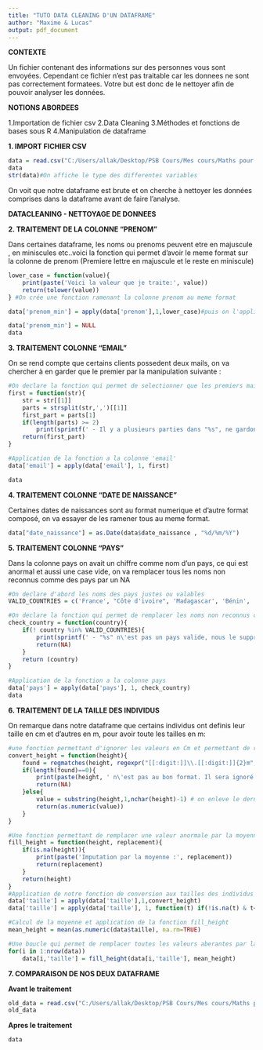 ---
title: "TUTO DATA CLEANING D'UN DATAFRAME"
author: "Maxime & Lucas"
output: pdf_document
---

**CONTEXTE**

Un fichier contenant des informations sur des personnes vous sont envoyées. Cependant ce fichier n'est pas traitable car les donnees ne sont pas correctement formatees. Votre but est donc de le nettoyer afin de pouvoir analyser les données.

**NOTIONS ABORDEES**

1.Importation de fichier csv
2.Data Cleaning
3.Méthodes et fonctions de bases sous R
4.Manipulation de dataframe


**1. IMPORT FICHIER CSV**

```{r}
data = read.csv("C:/Users/allak/Desktop/PSB Cours/Mes cours/Maths pour le Big Data et programmation R/personnes.csv",encoding = "UTF-8")
data
str(data)#On affiche le type des differentes variables

```

On voit que notre dataframe est brute et on cherche à nettoyer les données comprises dans la dataframe avant de faire l'analyse.

**DATACLEANING - NETTOYAGE DE DONNEES**

**2. TRAITEMENT DE LA COLONNE "PRENOM"**

Dans certaines dataframe, les noms ou prenoms peuvent etre en majuscule , en miniscules etc..voici la fonction qui permet d'avoir le meme format sur la colonne de prenom (Premiere lettre en majuscule et le reste en miniscule)
```{r}
lower_case = function(value){
    print(paste('Voici la valeur que je traite:', value))
    return(tolower(value))
} #On crée une fonction ramenant la colonne prenom au meme format 

data['prenom_min'] = apply(data['prenom'],1,lower_case)#puis on l'applique à nos prenoms de la dataframe initiale

data['prenom_min'] = NULL
data
```

**3. TRAITEMENT COLONNE "EMAIL"**

On se rend compte que certains clients possedent deux mails, on va chercher à en garder que le premier par la manipulation suivante :

```{r}
#On declare la fonction qui permet de selectionner que les premiers mails
first = function(str){
    str = str[[1]]
    parts = strsplit(str,',')[[1]]
    first_part = parts[1]
    if(length(parts) >= 2)
        print(sprintf(' - Il y a plusieurs parties dans "%s", ne gardons que %s.',paste(parts,collapse=""),first_part))  
    return(first_part)
}

#Application de la fonction a la colonne 'email'
data['email'] = apply(data['email'], 1, first)

data
```

**4. TRAITEMENT COLONNE "DATE DE NAISSANCE"**

Certaines dates de naissances sont au format numerique et d'autre format composé, on va essayer de les ramener tous au meme format.

```{r}
data["date_naissance"] = as.Date(data$date_naissance , "%d/%m/%Y")
```

**5. TRAITEMENT COLONNE "PAYS"**


Dans la colonne pays on avait un chiffre comme nom d'un pays, ce qui est anormal et aussi une case vide, on va remplacer tous les noms non reconnus comme des pays par un NA

```{r}
#On declare d'abord les noms des pays justes ou valables
VALID_COUNTRIES = c('France', "Côte d'ivoire", 'Madagascar', 'Bénin', 'Allemagne', 'USA')

#On declare la fonction qui permet de remplacer les noms non reconnus comme des pays par un NA
check_country = function(country){
    if(! country %in% VALID_COUNTRIES){
        print(sprintf(' - "%s" n\'est pas un pays valide, nous le supprimons.',country))
        return(NA)
    }
    return (country)
}

#Application de la fonction a la colonne pays
data['pays'] = apply(data['pays'], 1, check_country)
data
```

**6. TRAITEMENT DE LA TAILLE DES INDIVIDUS**

On remarque dans notre dataframe que certains individus ont definis leur taille en cm et d'autres en m, pour avoir toute les tailles en m:
```{r}
#une fonction permettant d'ignorer les valeurs en Cm et permettant de retirer aussi les unités 'm'
convert_height = function(height){
    found = regmatches(height, regexpr("[[:digit:]]\\.[[:digit:]]{2}m", height)) 
    if(length(found)==0){
        print(paste(height, ' n\'est pas au bon format. Il sera ignoré.'))
        return(NA)
    }else{
        value = substring(height,1,nchar(height)-1) # on enleve le dernier caractere, qui est 'm'
        return(as.numeric(value))
    }
}

#Une fonction permettant de remplacer une valeur anormale par la moyenne de la taille de tous les individus (Hanna qui mesurait 3.45m aura une taille qui sera la moyenne des tailles)
fill_height = function(height, replacement){
    if(is.na(height)){
        print(paste('Imputation par la moyenne :', replacement))
        return(replacement)
    }
    return(height)
}
#Application de notre fonction de conversion aux tailles des individus
data['taille'] = apply(data['taille'],1,convert_height) 
data['taille'] = apply(data['taille'], 1, function(t) if(!is.na(t) & t<3){t}else{NA})#Permet de d'affecter la valeur NA a toute valeur qui serait totalement sup à 3m

#Calcul de la moyenne et application de la fonction fill_height
mean_height = mean(as.numeric(data$taille), na.rm=TRUE)

#Une boucle qui permet de remplacer toutes les valeurs aberantes par la moyenne calculée ci-dessus
for(i in 1:nrow(data))
    data[i,'taille'] = fill_height(data[i,'taille'], mean_height)
```


**7. COMPARAISON DE NOS DEUX DATAFRAME**

**Avant le traitement**
```{r}
old_data = read.csv("C:/Users/allak/Desktop/PSB Cours/Mes cours/Maths pour le Big Data et programmation R/personnes.csv",encoding = "UTF-8")
old_data
```

**Apres le traitement**
```{r}
data
```

